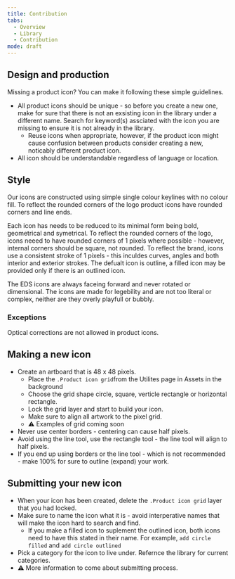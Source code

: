 ```yaml
---
title: Contribution
tabs:
  - Overview
  - Library
  - Contribution
mode: draft
---
```


## Design and production

Missing a product icon? You can make it following these simple guidelines. 

* All product icons should be unique - so before you create a new one, make for sure that there is not an exsisting icon in the library under a different name. Search for keyword(s) assciated with the icon you are missing to ensure it is not already in the library. 
  * Reuse icons when appropriate, however, if the product icon might cause confusion between products consider creating a new, noticably different product icon. 
* All icon should be understandable regardless of language or location. 


## Style


Our icons are constructed using simple single colour keylines with no colour fill. To reflect the rounded corners of the logo product icons have rounded corners and line ends.

Each icon has needs to be reduced to its minimal form being bold, geometrical and symetrical. To reflect the rounded corners of the logo, icons neeed to have rounded corners of 1 pixels where possible - however, internal corners should be square, not rounded. To reflect the brand, icons use a consistent stroke of 1 pixels - this inculdes curves, angles and both interior and exterior strokes. The defualt icon is outline, a filled icon may be provided only if there is an outlined icon.

The EDS icons are always faceing forward and never rotated or dimensional. The icons are made for legebility and are not too literal or complex, neither are they overly playfull or bubbly.


### Exceptions

Optical corrections are not allowed in product icons.


## Making a new icon

* Create an artboard that is 48 x 48 pixels. 
  * Place the `.Product icon grid`from the Utilites page in Assets in the background
  * Choose the grid shape circle, square, verticle rectangle or horizontal rectangle.
  * Lock the grid layer and start to build your icon.
  * Make sure to align all artwork to the pixel grid.
  * :warning: Examples of grid coming soon
* Never use center borders - centering can cause half pixels. 
* Avoid using the line tool, use the rectangle tool - the line tool will align to half pixels. 
* If you end up using borders or the line tool - which is not recommended - make 100% for sure to outline (expand) your work. 


## Submitting your new icon

* When your icon has been created, delete the `.Product icon grid` layer that you had locked. 
* Make sure to name the icon what it is - avoid interperative names that will make the icon hard to search and find. 
  * If you make a filled icon to suplement the outlined icon, both icons need to have this stated in their name. For example, `add circle filled` and `add circle outlined`
* Pick a category for the icon to live under. Refernce the library for current categories.
* :warning: More information to come about submitting process. 
